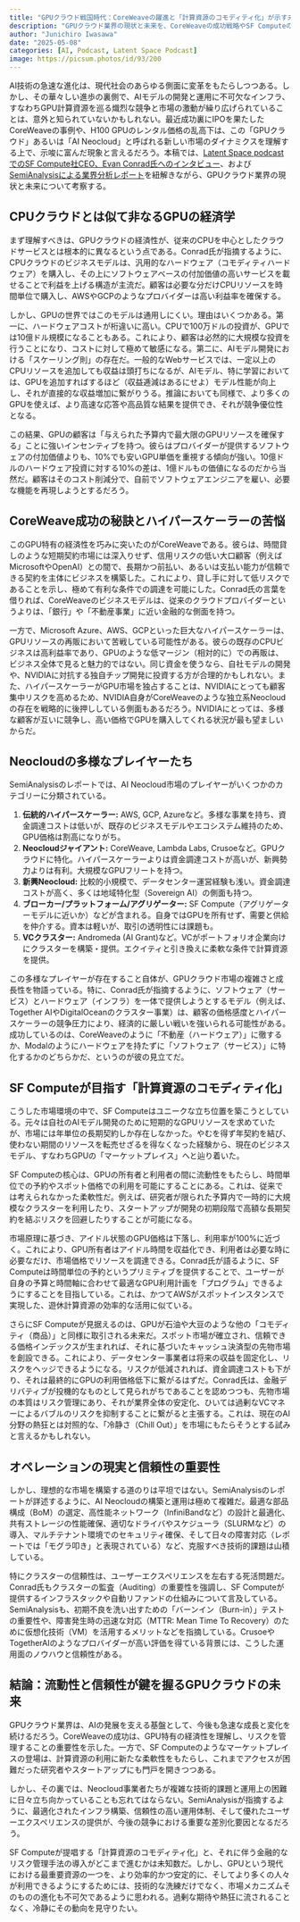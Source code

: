 ```yaml
---
title: "GPUクラウド戦国時代：CoreWeaveの躍進と「計算資源のコモディティ化」が示す未来"
description: "GPUクラウド業界の現状と未来を、CoreWeaveの成功戦略やSF Computeの市場創出、SemiAnalysisの詳細な技術分析を交えながら読み解き、その課題と可能性を探る。"
author: "Junichiro Iwasawa"
date: "2025-05-08"
categories: [AI, Podcast, Latent Space Podcast]
image: https://picsum.photos/id/93/200
---
```


AI技術の急速な進化は、現代社会のあらゆる側面に変革をもたらしつつある。しかし、その華々しい進歩の裏側で、AIモデルの開発と運用に不可欠なインフラ、すなわちGPU計算資源を巡る熾烈な競争と市場の激動が繰り広げられていることは、意外と知られていないかもしれない。最近成功裏にIPOを果たしたCoreWeaveの事例や、H100 GPUのレンタル価格の乱高下は、この「GPUクラウド」あるいは「AI Neocloud」と呼ばれる新しい市場のダイナミクスを理解する上で、示唆に富んだ現象と言えるだろう。本稿では、[Latent Space podcastでのSF Compute社CEO、Evan Conrad氏へのインタビュー](https://www.latent.space/p/sfcompute)、および[SemiAnalysisによる業界分析レポート](https://semianalysis.com/2024/10/03/ai-neocloud-playbook-and-anatomy/)を紐解きながら、GPUクラウド業界の現状と未来について考察する。

## CPUクラウドとは似て非なるGPUの経済学

まず理解すべきは、GPUクラウドの経済性が、従来のCPUを中心としたクラウドサービスとは根本的に異なるという点である。Conrad氏が指摘するように、CPUクラウドのビジネスモデルは、汎用的なハードウェア（コモディティハードウェア）を購入し、その上にソフトウェアベースの付加価値の高いサービスを載せることで利益を上げる構造が主流だ。顧客は必要な分だけCPUリソースを時間単位で購入し、AWSやGCPのようなプロバイダーは高い利益率を確保する。

しかし、GPUの世界ではこのモデルは通用しにくい。理由はいくつかある。第一に、ハードウェアコストが桁違いに高い。CPUで100万ドルの投資が、GPUでは10億ドル規模になることもある。これにより、顧客は必然的に大規模な投資を行うことになり、コストに対して極めて敏感になる。第二に、AIモデル開発における「スケーリング則」の存在だ。一般的なWebサービスでは、一定以上のCPUリソースを追加しても収益は頭打ちになるが、AIモデル、特に学習においては、GPUを追加すればするほど（収益逓減はあるにせよ）モデル性能が向上し、それが直接的な収益増加に繋がりうる。推論においても同様で、より多くのGPUを使えば、より高速な応答や高品質な結果を提供でき、それが競争優位性となる。

この結果、GPUの顧客は「与えられた予算内で最大限のGPUリソースを確保する」ことに強いインセンティブを持つ。彼らはプロバイダーが提供するソフトウェアの付加価値よりも、10%でも安いGPU単価を重視する傾向が強い。10億ドルのハードウェア投資に対する10%の差は、1億ドルもの価値になるのだから当然だ。顧客はそのコスト削減分で、自前でソフトウェアエンジニアを雇い、必要な機能を再現しようとするだろう。

## CoreWeave成功の秘訣とハイパースケーラーの苦悩

このGPU特有の経済性を巧みに突いたのがCoreWeaveである。彼らは、時間貸しのような短期契約市場には深入りせず、信用リスクの低い大口顧客（例えばMicrosoftやOpenAI）との間で、長期かつ前払い、あるいは支払い能力が信頼できる契約を主体にビジネスを構築した。これにより、貸し手に対して低リスクであることを示し、極めて有利な条件での調達を可能にした。Conrad氏の言葉を借りれば、CoreWeaveのビジネスモデルは、従来のクラウドプロバイダーというよりは、「銀行」や「不動産事業」に近い金融的な側面を持つ。

一方で、Microsoft Azure、AWS、GCPといった巨大なハイパースケーラーは、GPUリソースの再販において苦戦している可能性がある。彼らの既存のCPUビジネスは高利益率であり、GPUのような低マージン（相対的に）での再販は、ビジネス全体で見ると魅力的ではない。同じ資金を使うなら、自社モデルの開発や、NVIDIAに対抗する独自チップ開発に投資する方が合理的かもしれない。また、ハイパースケーラーがGPU市場を独占することは、NVIDIAにとっても顧客集中リスクを高めるため、NVIDIA自身がCoreWeaveのような独立系Neocloudの存在を戦略的に後押ししている側面もあるだろう。NVIDIAにとっては、多様な顧客が互いに競争し、高い価格でGPUを購入してくれる状況が最も望ましいからだ。

## Neocloudの多様なプレイヤーたち

SemiAnalysisのレポートでは、AI Neocloud市場のプレイヤーがいくつかのカテゴリーに分類されている。

1.  **伝統的ハイパースケーラー:** AWS, GCP, Azureなど。多様な事業を持ち、資金調達コストは低いが、既存のビジネスモデルやエコシステム維持のため、GPU価格は割高になりがち。
2.  **Neocloudジャイアント:** CoreWeave, Lambda Labs, Crusoeなど。GPUクラウドに特化。ハイパースケーラーよりは資金調達コストが高いが、新興勢力よりは有利。大規模なGPUフリートを持つ。
3.  **新興Neocloud:** 比較的小規模で、データセンター運営経験も浅い。資金調達コストが高く、多くは地域特化型（Sovereign AI）の側面も持つ。
4.  **ブローカー/プラットフォーム/アグリゲーター:** SF Compute（アグリゲーターモデルに近いか）などが含まれる。自身ではGPUを所有せず、需要と供給を仲介する。資本は軽いが、取引の透明性には課題も。
5.  **VCクラスター:** Andromeda (AI Grant)など。VCがポートフォリオ企業向けにクラスターを構築・提供。エクイティと引き換えに柔軟な条件で計算資源を提供。

この多様なプレイヤーが存在すること自体が、GPUクラウド市場の複雑さと成長性を物語っている。特に、Conrad氏が指摘するように、ソフトウェア（サービス）とハードウェア（インフラ）を一体で提供しようとするモデル（例えば、Together AIやDigitalOceanのクラスター事業）は、顧客の価格感度とハイパースケーラーの競争圧力により、経済的に厳しい戦いを強いられる可能性がある。成功しているのは、CoreWeaveのように「不動産（ハードウェア）」に徹するか、Modalのようにハードウェアを持たずに「ソフトウェア（サービス）」に特化するかのどちらかだ、というのが彼の見立てだ。

## SF Computeが目指す「計算資源のコモディティ化」

こうした市場環境の中で、SF Computeはユニークな立ち位置を築こうとしている。元々は自社のAIモデル開発のために短期的なGPUリソースを求めていたが、市場には年単位の長期契約しか存在しなかった。やむを得ず年契約を結び、使わない期間のリソースを転売せざるを得なくなった経験から、現在のビジネスモデル、すなわちGPUの「マーケットプレイス」へと辿り着いた。

SF Computeの核心は、GPUの所有者と利用者の間に流動性をもたらし、時間単位での予約やスポット価格での利用を可能にすることにある。これは、従来では考えられなかった柔軟性だ。例えば、研究者が限られた予算内で一時的に大規模なクラスターを利用したり、スタートアップが開発の初期段階で高額な長期契約を結ぶリスクを回避したりすることが可能になる。

市場原理に基づき、アイドル状態のGPU価格は下落し、利用率が100%に近づく。これにより、GPU所有者はアイドル時間を収益化でき、利用者は必要な時に必要なだけ、市場価格でリソースを調達できる。Conrad氏が語るように、SF Computeは時間単位の予約というプリミティブを提供することで、ユーザーが自身の予算と時間軸に合わせて最適なGPU利用計画を「プログラム」できるようにすることを目指している。これは、かつてAWSがスポットインスタンスで実現した、遊休計算資源の効率的な活用に似ている。

さらにSF Computeが見据えるのは、GPUが石油や大豆のような他の「コモディティ（商品）」と同様に取引される未来だ。スポット市場が確立され、信頼できる価格インデックスが生まれれば、それに基づいたキャッシュ決済型の先物市場を創設できる。これにより、データセンター事業者は将来の収益を固定化し、リスクをヘッジできるようになる。リスクが低減されれば、資金調達コストも下がり、それは最終的にGPUの利用価格低下に繋がるはずだ。Conrad氏は、金融デリバティブが投機的なものとして見られがちであることを認めつつも、先物市場の本質はリスク管理にあり、それが業界全体の安定化、ひいては過剰なVCマネーによるバブルのリスクを抑制することに繋がると主張する。これは、現在のAI分野の熱狂とは対照的な、「冷静さ（Chill Out）」を市場にもたらそうとする試みと言えるかもしれない。

## オペレーションの現実と信頼性の重要性

しかし、理想的な市場を構築する道のりは平坦ではない。SemiAnalysisのレポートが詳述するように、AI Neocloudの構築と運用は極めて複雑だ。最適な部品構成（BoM）の選定、高性能ネットワーク（InfiniBandなど）の設計と最適化、共有ストレージの性能確保、適切なドライバやスケジューラ（SLURMなど）の導入、マルチテナント環境でのセキュリティ確保、そして日々の障害対応（レポートでは「モグラ叩き」と表現されている）など、克服すべき技術的課題は山積している。

特にクラスターの信頼性は、ユーザーエクスペリエンスを左右する死活問題だ。Conrad氏もクラスターの監査（Auditing）の重要性を強調し、SF Computeが提供するインフラスタックや自動リファンドの仕組みについて言及している。SemiAnalysisも、初期不良を洗い出すための「バーンイン（Burn-in）」テストの重要性や、障害発生時の迅速な対応（MTTR: Mean Time To Recovery）のために仮想化技術（VM）を活用するメリットなどを指摘している。CrusoeやTogetherAIのようなプロバイダーが高い評価を得ている背景には、こうした運用面のノウハウと信頼性がある。

## 結論：流動性と信頼性が鍵を握るGPUクラウドの未来

GPUクラウド業界は、AIの発展を支える基盤として、今後も急速な成長と変化を続けるだろう。CoreWeaveの成功は、GPU特有の経済性を理解し、リスクを管理することの重要性を示した。一方で、SF Computeのようなマーケットプレイスの登場は、計算資源の利用に新たな柔軟性をもたらし、これまでアクセスが困難だった研究者やスタートアップにも門戸を開きつつある。

しかし、その裏では、Neocloud事業者たちが複雑な技術的課題と運用上の困難に日々立ち向かっていることも忘れてはならない。SemiAnalysisが指摘するように、最適化されたインフラ構築、信頼性の高い運用体制、そして優れたユーザーエクスペリエンスの提供が、今後の競争における重要な差別化要因となるだろう。

SF Computeが提唱する「計算資源のコモディティ化」と、それに伴う金融的なリスク管理手法の導入がどこまで進むかは未知数だ。しかし、GPUという現代における最重要資源の一つを、より効率的かつ安定的に、そしてより多くの人々が利用できるようにするためには、技術的な洗練だけでなく、市場メカニズムそのものの進化も不可欠であるように思われる。過剰な期待や熱狂に流されることなく、冷静にその動向を見守りたい。

